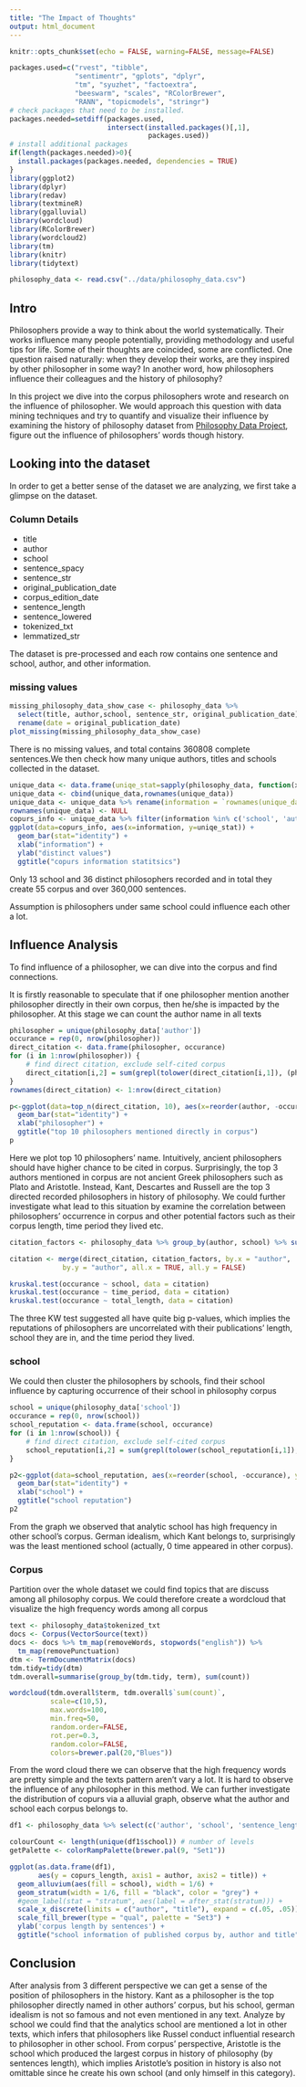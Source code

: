 ```yaml
---
title: "The Impact of Thoughts"
output: html_document
---
```


```r
knitr::opts_chunk$set(echo = FALSE, warning=FALSE, message=FALSE)
```



```r
packages.used=c("rvest", "tibble", 
                "sentimentr", "gplots", "dplyr",
                "tm", "syuzhet", "factoextra", 
                "beeswarm", "scales", "RColorBrewer",
                "RANN", "topicmodels", "stringr")
# check packages that need to be installed.
packages.needed=setdiff(packages.used, 
                        intersect(installed.packages()[,1], 
                                  packages.used))
# install additional packages
if(length(packages.needed)>0){
  install.packages(packages.needed, dependencies = TRUE)
}
library(ggplot2)
library(dplyr)
library(redav)
library(textmineR)
library(ggalluvial)
library(wordcloud)
library(RColorBrewer)
library(wordcloud2)
library(tm)
library(knitr)
library(tidytext)
```


```r
philosophy_data <- read.csv("../data/philosophy_data.csv")
```


## Intro

Philosophers provide a way to think about the world systematically. Their works influence many people potentially, providing methodology and useful tips for life. Some of their thoughts are coincided, some are conflicted. One question raised naturally: when they develop their works, are they inspired by other philosopher in some way? In another word, how philosophers influence their colleagues and the history of philosophy?

In this project we dive into the corpus philosophers wrote and research on the influence of philosopher. We would approach this question with data mining techniques and try to quantify and visualize their influence by examining the history of philosophy dataset from [Philosophy Data Project](http://www.philosophydata.com/), figure out the influence of philosophers' words though history.



## Looking into the dataset

In order to get a better sense of the dataset we are analyzing, we first take a glimpse on the dataset.

### Column Details

* title
* author
* school
* sentence_spacy
* sentence_str
* original_publication_date
* corpus_edition_date
* sentence_length
* sentence_lowered
* tokenized_txt
* lemmatized_str

The dataset is pre-processed and each row contains one sentence and school, author, and other information.

### missing values

```r
missing_philosophy_data_show_case <- philosophy_data %>% 
  select(title, author,school, sentence_str, original_publication_date) %>%
  rename(date = original_publication_date)
plot_missing(missing_philosophy_data_show_case)
```

There is no missing values, and total contains 360808 complete sentences.We then check how many unique authors, titles and schools collected in the dataset.

```r
unique_data <- data.frame(uniqe_stat=sapply(philosophy_data, function(x) n_distinct(x)))
unique_data <- cbind(unique_data,rownames(unique_data))
unique_data <- unique_data %>% rename(information = `rownames(unique_data)`)
rownames(unique_data) <- NULL
copurs_info <- unique_data %>% filter(information %in% c('school', 'author',  'title'))
ggplot(data=copurs_info, aes(x=information, y=uniqe_stat)) + 
  geom_bar(stat="identity") +
  xlab("information") + 
  ylab("distinct values")
  ggtitle("copurs information statitsics")
```

Only 13 school and 36 distinct philosophers recorded and in total they create 55 corpus and over 360,000 sentences. 

Assumption is philosophers under same school could influence each other a lot.

## Influence Analysis

To find influence of a philosopher, we can dive into the corpus and find connections. 

It is firstly reasonable to speculate that if one philosopher mention another philosopher directly in their own corpus, then he/she is impacted by the philosopher. At this stage we can count the author name in all texts

```r
philosopher = unique(philosophy_data['author'])
occurance = rep(0, nrow(philosopher))
direct_citation <- data.frame(philosopher, occurance)
for (i in 1:nrow(philosopher)) {
    # find direct citation, exclude self-cited corpus
    direct_citation[i,2] = sum(grepl(tolower(direct_citation[i,1]), (philosophy_data %>% filter(!author %in%c(direct_citation[i,1])))$sentence_lowered))
}
rownames(direct_citation) <- 1:nrow(direct_citation)
```

```r
p<-ggplot(data=top_n(direct_citation, 10), aes(x=reorder(author, -occurance), y=occurance)) +
  geom_bar(stat="identity") +
  xlab("philosopher") + 
  ggtitle("top 10 philosophers mentioned directly in corpus")
p
```
Here we plot top 10 philosophers' name. Intuitively, ancient philosophers should have higher chance to be cited in corpus. Surprisingly, the top 3 authors mentioned in corpus are not ancient Greek philosophers such as Plato and Aristotle. Instead, Kant, Descartes and Russell are the top 3 directed recorded philosophers in history of philosophy. We could further investigate what lead to this situation by examine the correlation between philosophers' occurrence in corpus and other potential factors such as their corpus length, time period they lived etc.

```r
citation_factors <- philosophy_data %>% group_by(author, school) %>% summarise(total_length = sum(sentence_length), time_period = mean(original_publication_date))
```

```r
citation <- merge(direct_citation, citation_factors, by.x = "author", 
             by.y = "author", all.x = TRUE, all.y = FALSE)
```



```r
kruskal.test(occurance ~ school, data = citation)
kruskal.test(occurance ~ time_period, data = citation)
kruskal.test(occurance ~ total_length, data = citation)
```

The three KW test suggested all have quite big p-values, which implies the reputations of philosophers are uncorrelated with their publications' length, school they are in, and the time period they lived.

### school

We could then cluster the philosophers by schools, find their school influence by capturing occurrence of their school in philosophy corpus

```r
school = unique(philosophy_data['school'])
occurance = rep(0, nrow(school))
school_reputation <- data.frame(school, occurance)
for (i in 1:nrow(school)) {
    # find direct citation, exclude self-cited corpus
    school_reputation[i,2] = sum(grepl(tolower(school_reputation[i,1]), (philosophy_data %>% filter(!school %in%c(school_reputation[i,1])))$sentence_lowered))
}
```

```r
p2<-ggplot(data=school_reputation, aes(x=reorder(school, -occurance), y=occurance)) +
  geom_bar(stat="identity") +
  xlab("school") + 
  ggtitle("school reputation")
p2
```

From the graph we observed that analytic school has high frequency in other school's corpus. German idealism, which Kant belongs to, surprisingly was the least mentioned school (actually, 0 time appeared in other corpus).


### Corpus

Partition over the whole dataset we could find topics that are discuss among all philosophy corpus. We could therefore create a wordcloud that visualize the high frequency words among all corpus


```r
text <- philosophy_data$tokenized_txt
docs <- Corpus(VectorSource(text))
docs <- docs %>% tm_map(removeWords, stopwords("english")) %>%
  tm_map(removePunctuation)
dtm <- TermDocumentMatrix(docs)
tdm.tidy=tidy(dtm)
tdm.overall=summarise(group_by(tdm.tidy, term), sum(count))
```

```r
wordcloud(tdm.overall$term, tdm.overall$`sum(count)`,
          scale=c(10,5),
          max.words=100,
          min.freq=50,
          random.order=FALSE,
          rot.per=0.3,
          random.color=FALSE,
          colors=brewer.pal(20,"Blues"))
```

From the word cloud there we can observe that the high frequency words are pretty simple and the texts pattern aren't vary a lot. It is hard to observe the influence of any philosopher in this method. We can further investigate the distribution of copurs via a alluvial graph, observe what the author and school each corpus belongs to.

```r
df1 <- philosophy_data %>% select(c('author', 'school', 'sentence_length', 'title', 'original_publication_date')) %>% group_by(title, author, school) %>% summarise(copurs_length = sum(sentence_length))

colourCount <- length(unique(df1$school)) # number of levels
getPalette <- colorRampPalette(brewer.pal(9, "Set1"))

ggplot(as.data.frame(df1),
       aes(y = copurs_length, axis1 = author, axis2 = title)) +
  geom_alluvium(aes(fill = school), width = 1/6) +
  geom_stratum(width = 1/6, fill = "black", color = "grey") +
  #geom_label(stat = "stratum", aes(label = after_stat(stratum))) +
  scale_x_discrete(limits = c("author", "title"), expand = c(.05, .05)) +
  scale_fill_brewer(type = "qual", palette = "Set3") +
  ylab('corpus length by sentences') +
  ggtitle("school information of published corpus by, author and title")
```




## Conclusion

After analysis from 3 different perspective we can get a sense of the position of philosophers in the history. Kant as a philosopher is the top philosopher directly named in other authors' corpus, but his school, german idealism is not so famous and not even mentioned in any text. Analyze by school we could find that the analytics school are mentioned a lot in other texts, which infers that philosophers like Russel conduct influential research to philosopher in other school. From corpus'  perspective, Aristotle is the school which produced the largest corpus in history of philosophy (by sentences length), which implies Aristotle's position in history is also not omittable since he create his own school (and only himself in this category).







